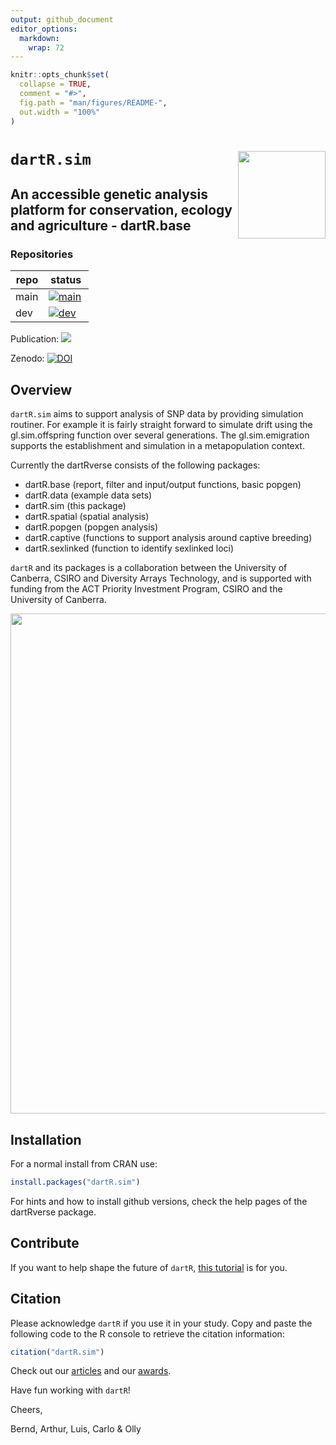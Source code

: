 ```yaml
---
output: github_document
editor_options: 
  markdown: 
    wrap: 72
---
```


<!-- README.md is generated from README.Rmd. Please edit that file -->

```r
knitr::opts_chunk$set(
  collapse = TRUE,
  comment = "#>",
  fig.path = "man/figures/README-",
  out.width = "100%"
)
```

# `dartR.sim` <a href="https://green-striped-gecko.github.io/dartR/"><img src="man/figures/dartR_logo.png" align="right" height="140"/></a>

## An accessible genetic analysis platform for conservation, ecology and agriculture - dartR.base

<!-- badges: start -->

### Repositories
| repo | status |
|------|--------|
| main |[![main](https://github.com/green-striped-gecko/dartR.sim/actions/workflows/check-standard.yml/badge.svg?branch=main)](https://github.com/green-striped-gecko/dartR.sim/actions/workflows/check-standard.yml)|
| dev |[![dev](https://github.com/green-striped-gecko/dartR.sim/actions/workflows/check-standard.yml/badge.svg?branch=dev)](https://github.com/green-striped-gecko/dartR.sim/actions/workflows/check-standard.yml) |

Publication:
[![](https://img.shields.io/badge/doi-10.1111/1755--0998.12745-00cccc.svg)](https://doi.org/10.1111/1755-0998.12745)

Zenodo:
[![DOI](https://zenodo.org/badge/86640709.svg)](https://zenodo.org/badge/latestdoi/86640709)


<!-- badges: end -->

## Overview

`dartR.sim` aims to support analysis of SNP data by providing simulation routiner. For example it is fairly straight forward to simulate drift using the gl.sim.offspring function over several generations. The gl.sim.emigration supports the establishment and simulation in a metapopulation context.

Currently the dartRverse consists of the following packages:

-   dartR.base        (report, filter and input/output functions, basic popgen)
-   dartR.data        (example data sets)
-   dartR.sim         (this package)
-   dartR.spatial     (spatial analysis)
-   dartR.popgen (popgen analysis)
-   dartR.captive     (functions to support analysis around captive breeding)
-   dartR.sexlinked    (function to identify sexlinked loci)

`dartR` and its packages is a collaboration between the University of Canberra, CSIRO and
Diversity Arrays Technology, and is supported with funding from the ACT
Priority Investment Program, CSIRO and the University of Canberra.


<p align="center">
<img src='man/figures/institutions.png' width="800"/>
</p>



## Installation

For a normal install from CRAN use:
```r
install.packages("dartR.sim")
```


For hints and how to install github versions, check the help pages of the dartRverse package.

## Contribute

If you want to help shape the future of `dartR`, [this
tutorial](http://georges.biomatix.org/storage/app/media/uploaded-files/Tutorial_0_dartR_for_the_Developer_2.0_19-Feb-22.pdf)
is for you.

## Citation

Please acknowledge `dartR` if you use it in your study. Copy and paste
the following code to the R console to retrieve the citation
information:

```r
citation("dartR.sim")
```

Check out our
[articles](https://github.com/green-striped-gecko/dartR/wiki/dartR-team-publications)
and our
[awards](https://github.com/green-striped-gecko/dartR/wiki/dartR-awards).

Have fun working with `dartR`!

Cheers,

Bernd, Arthur, Luis, Carlo & Olly
